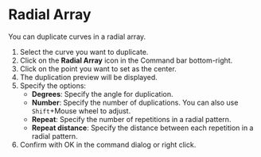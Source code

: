 
# Radial Array

<Reference shortcut="" command="Radial Array" button="Toolbar Bottom Right" />

You can duplicate curves in a radial array.

1. Select the curve you want to duplicate.
2. Click on the **Radial Array** icon in the Command bar bottom-right.
3. Click on the point you want to set as the center.
4. The duplication preview will be displayed.
5. Specify the options:
   - **Degrees**: Specify the angle for duplication.
   - **Number**: Specify the number of duplications. You can also use `Shift`+Mouse wheel to adjust.
   - **Repeat**: Specify the number of repetitions in a radial pattern.
   - **Repeat distance**: Specify the distance between each repetition in a radial pattern.
6. Confirm with OK in the command dialog or right click.
